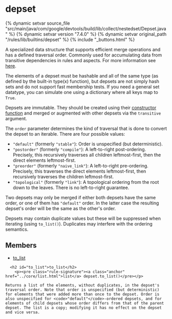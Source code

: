 <html devsite>
<head>
  <meta name="project_path" value="/_project.yaml">
  <meta name="book_path" value="/versions/7.4.0/_book.yaml">
</head>
<body>

<h1 class="page-title" id="modules.depset">depset</h1>

{% dynamic setvar source_file "src/main/java/com/google/devtools/build/lib/collect/nestedset/Depset.java" %}
{% dynamic setvar version "7.4.0" %}
{% dynamic setvar original_path "/rules/lib/builtins/depset" %}
{% include "_buttons.html" %}
<!-- {% raw %} -->

<p>A specialized data structure that supports efficient merge operations and has a defined traversal order. Commonly used for accumulating data from transitive dependencies in rules and aspects. For more information see <a href="/versions/7.4.0/extending/depsets">here</a>. <p>The elements of a depset must be hashable and all of the same type (as defined by the built-in type(x) function), but depsets are not simply hash sets and do not support fast membership tests. If you need a general set datatype, you can simulate one using a dictionary where all keys map to <code>True</code>.<p>Depsets are immutable. They should be created using their <a href="../globals/bzl.html#depset">constructor function</a> and merged or augmented with other depsets via the <code>transitive</code> argument. <p>The <code>order</code> parameter determines the kind of traversal that is done to convert the depset to an iterable. There are four possible values:<ul><li><code>"default"</code> (formerly <code>"stable"</code>): Order is unspecified (but deterministic).</li><li><code>"postorder"</code> (formerly <code>"compile"</code>): A left-to-right post-ordering. Precisely, this recursively traverses all children leftmost-first, then the direct elements leftmost-first.</li><li><code>"preorder"</code> (formerly <code>"naive_link"</code>): A left-to-right pre-ordering. Precisely, this traverses the direct elements leftmost-first, then recursively traverses the children leftmost-first.</li><li><code>"topological"</code> (formerly <code>"link"</code>): A topological ordering from the root down to the leaves. There is no left-to-right guarantee.</li></ul><p>Two depsets may only be merged if either both depsets have the same order, or one of them has <code>"default"</code> order. In the latter case the resulting depset's order will be the same as the other's order.<p>Depsets may contain duplicate values but these will be suppressed when iterating (using <code>to_list()</code>). Duplicates may interfere with the ordering semantics.

<h2>Members</h2>
<ul>
    <li>
    <a href="#to_list">to_list</a>
  </li>
  </ul>

      <h2 id="to_list">to_list</h2>
        <p><pre class="rule-signature"><a class="anchor" href="../core/list.html">list</a> depset.to_list()</pre></p>

    Returns a list of the elements, without duplicates, in the depset's traversal order. Note that order is unspecified (but deterministic) for elements that were added more than once to the depset. Order is also unspecified for <code>"default"</code>-ordered depsets, and for elements of child depsets whose order differs from that of the parent depset. The list is a copy; modifying it has no effect on the depset and vice versa.



</body>
</html>

<!-- {% endraw %} -->
